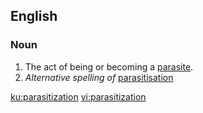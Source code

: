 ==English==

===Noun===
{{en-noun}}

# The act of being or becoming a [[parasite]].
# ''Alternative spelling of'' [[parasitisation]]

[[ku:parasitization]]
[[vi:parasitization]]